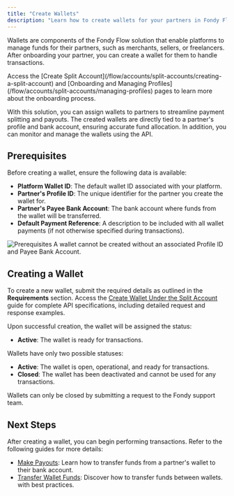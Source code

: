 ```yaml
---
title: "Create Wallets"
description: "Learn how to create wallets for your partners in Fondy Flow."
---
```





Wallets are components of the Fondy Flow solution that enable platforms to manage funds for their partners, such as merchants, sellers, or freelancers. After onboarding your partner, you can create a wallet for them to handle transactions.

<Callout type="info" title="Onboarding Process">
  Access the [Create Split Account](/flow/accounts/split-accounts/creating-a-split-account) and [Onboarding and Managing Profiles](/flow/accounts/split-accounts/managing-profiles) pages to learn more about the onboarding process.
</Callout>

With this solution, you can assign wallets to partners to streamline payment splitting and payouts. The created wallets are directly tied to a partner's profile and bank account, ensuring accurate fund allocation. In addition, you can monitor and manage the wallets using the API.

## Prerequisites

Before creating a wallet, ensure the following data is available:

* **Platform Wallet ID**: The default wallet ID associated with your platform.
* **Partner's Profile ID**: The unique identifier for the partner you create the wallet for.
* **Partner's Payee Bank Account**: The bank account where funds from the wallet will be transferred.
* **Default Payment Reference**: A description to be included with all wallet payments (if not otherwise specified during transactions).

<Image src="/media/docs/flow/wallets/creating-wallets/prerequisites.png" alt="Prerequisites" />

<Callout type="warning" title="Wallet Creation Requirements">
  A wallet cannot be created without an associated Profile ID and Payee Bank Account.
</Callout>

## Creating a Wallet

To create a new wallet, submit the required details as outlined in the **Requirements** section. Access the [Create Wallet Under the Split Account](link) guide for complete API specifications, including detailed request and response examples.

Upon successful creation, the wallet will be assigned the status:

* **Active**: The wallet is ready for transactions.

Wallets have only two possible statuses:

* **Active**: The wallet is open, operational, and ready for transactions.
* **Closed**: The wallet has been deactivated and cannot be used for any transactions.

<Callout type="warning" title="Closing a Wallet">
  Wallets can only be closed by submitting a request to the Fondy support team.
</Callout>

## Next Steps

After creating a wallet, you can begin performing transactions. Refer to the following guides for more details:

* [Make Payouts](/flow/accounts/split-accounts/make-payouts): Learn how to transfer funds from a partner's wallet to their bank account.
* [Transfer Wallet Funds](/flow/accounts/wallets/receive-funds-in-wallets): Discover how to transfer funds between wallets. with best practices.

